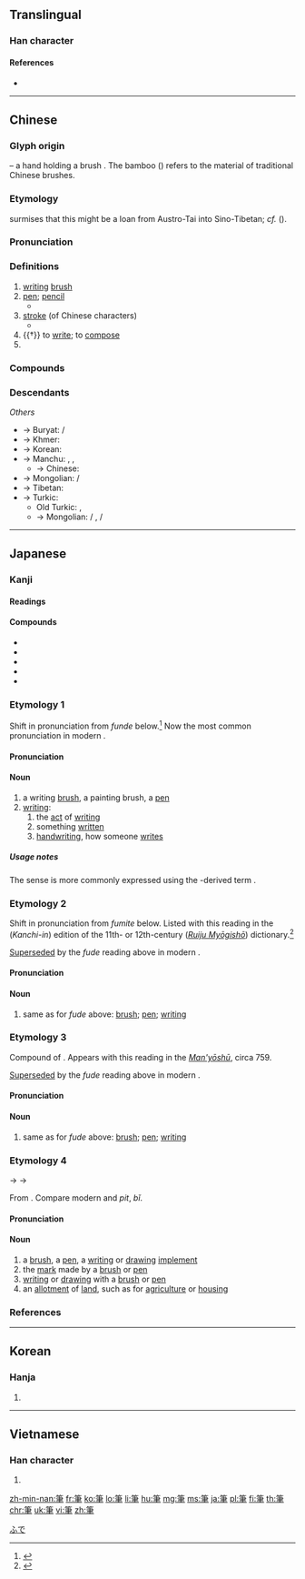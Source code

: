 {{character info/new}}
{{also|笔}}
==Translingual==

===Han character===
{{Han char|rn=118|rad=竹|as=06|sn=12|four=88507|canj=HLQ|ids=⿱[[竹|⺮]][[聿]]}}

====References====
* {{Han ref|kx=0882.190|dkj=25987|dj=1310.270|hdz=52970.090|uh=7B46|ud=31558|bh=B5A7|bd=46503}}

----

==Chinese==
{{zh-forms|s=笔}}

===Glyph origin===
{{Han etym}}
{{Han compound|竹|聿|t1=bamboo|t2=writing brush|c1=s|c2=p|ls=psc}} – a hand holding a brush {{lang|zh|聿}}. The bamboo ({{lang|zh|竹}}) refers to the material of traditional Chinese brushes.

===Etymology===
{{zh-ref|Benedict (1972)}} surmises that this might be a loan from Austro-Tai into Sino-Tibetan; ''cf.'' {{cog|map-pro|*bulut||hairy filaments of certain plants, husk}} ({{cog|ceb|bulut}}).

===Pronunciation===
{{zh-pron
|m=bǐ
|m-s=bi2
|c=bat1
|h=pfs=pit
|md=bék
|mn=pit
|w=4piq
|ma=y
|mc=y
|oc=y
|cat=n,v,cls
}}

===Definitions===
{{zh-hanzi}}

# [[writing]] [[brush]]
# [[pen]]; [[pencil]]
#* {{zh-x|你 有 筆 嗎，記 一下 這 個 電話 號碼。|Do you have a '''pen''' to write this phone number?}}
# [[stroke]] (of Chinese characters)
#* {{zh-x|你 這 個 字 寫 錯 了，這裡 少 了 一 筆。|The character you have miswritten lacks one '''stroke''' here.}}
# {{†}} to [[write]]; to [[compose]]
# {{zh-classifier|sums of money, deals|cat=y}}

===Compounds===
{{zh-der|蠟筆|筆記|筆記本|鉛筆|鋼筆|筆劃|毛筆|粉筆|伏筆|代筆|親筆|下筆|敗筆|筆直|筆名|筆尖|筆試|筆答|筆法|筆跡|筆算|筆墨|筆順|紙筆|執筆|一筆|一筆一畫|一筆勾|一筆勾斷|一筆勾消|一筆勾銷|一筆抹倒|一筆抹殺|一筆抹煞|一筆畫|下筆千言|下筆如神|下筆成篇|下筆成章|下筆有神|不親筆硯|丹筆|主筆|乩筆|五色筆|仙筆|代筆遺囑|任筆沈詩|保健粉筆|信筆|信筆塗鴉|停筆|健筆|側筆|偵訊筆錄|光筆|共筆硯|冗筆|凌雲健筆|刀筆|刀筆吏|判官筆|剛毫筆|劣筆|動筆|原子筆|口誅筆伐|史筆|名筆|命筆|圓珠筆|圓筆|夢筆|夢筆生花|大手筆|大撈一筆|大筆|大筆如椽|奮筆疾書|如椽筆|妙筆|妙筆生花|孟詩韓筆|宣筆|宸筆|容齋隨筆|封筆|對筆跡|屠毒筆墨|峻筆|工筆|工筆畫|帶上一筆|弄筆|弄筆端|弄筆墨|彩筆|彩色筆|御筆|心慕筆追|心正筆正|心織筆耕|意到筆隨|意前筆後|意在筆先|意在筆前|意存筆先|手不輟筆|手筆|才筆|把筆|投筆從戎|拈筆|拙筆|拷貝筆|拿筆桿|持橐簪筆|持筆|振筆|振筆直書|排筆|掘筆|掭筆|提筆|揮筆|援筆|援筆成章|援筆立就|援筆立成|援筆而就|搖筆|搖筆即來|搠筆巡街|操筆|擱筆|攬筆|收筆|文筆|方筆|春秋筆削|春秋筆法|曲筆|書筆記|木筆|朱筆|椽筆|橐筆|欣然命筆|毛筆字|水筆|水筆仔|水筆子|江淹夢筆|泚筆|海筆|涉筆|涕筆俱下|淩雲筆|渴筆|湖筆|漫筆|潤筆|濡筆|炭筆|炭筆畫|炭精筆|無塵粉筆|無灰粉筆|煞筆|狼毛筆|珥筆|生花之筆|生花妙筆|生花筆|白筆|直筆|眉筆|真筆|真筆版|短筆|石筆|硃筆|神來之筆|神筆|禿筆|秉筆|秉筆直書|筆下|筆下功夫|筆下超生|筆仗|筆供|筆冢|筆刀硯城|筆削|筆力|筆力扛鼎|筆力萬鈞|筆勢|筆參造化|筆友|筆夢生花|筆套|筆山|筆岫|筆帖式|筆帽|筆床|筆底生花|筆心|筆性|筆意|筆戰|筆挺|筆捲|筆掃千軍|筆描|筆插|筆據|筆擱|筆斷意連|筆會|筆札|筆架|筆格|筆桿|筆楮難窮|筆榻|筆洗|筆海|筆畫|筆癖|筆端|筆筒|筆筒樹|筆管|筆籙|筆精|筆翰如流|筆者|筆耕|筆耕墨耘|筆致|筆舌|筆虎|筆袋|筆補造化|筆觸|筆記小說|筆記書|筆誤|筆調|筆談|筆論|筆諫|筆資|筆走龍蛇|筆跡鑑定|筆路|筆述|筆鋒|筆錄|筆陣|筆陣圖|筆頭|筆頭兒|筆墨官司|筆墨生涯|筆墨紙硯|筆龍膽|簪筆|簪筆磬折|簽字筆|結筆|絕筆|網路筆友|綵筆生花|耍筆桿|脣筆|自來水筆|自動鉛筆|舉筆成章|舞筆弄文|色筆|荻筆|著筆|落筆|落筆點蠅|董狐筆|蒙恬造筆|蘸筆|行筆|補筆|調墨弄筆|譯筆|變色筆|走筆|走筆成文|走筆成章|起筆|輟筆|退筆|這筆帳|運筆|運筆如飛|遺筆|金筆|針筆|針筆匠|鉛筆畫|鋼筆畫|鐵筆|鐵筆直書|鐵筆銀鉤|長鋒筆|開筆|附筆|隨筆|韜筆|頓筆|題筆|顫筆|風月筆墨|鬼筆|鴨嘴筆|鴻筆|墨池筆塚}}

===Descendants===
{{CJKV||ひつ|필|bút}}
''Others''
* → Buryat: {{l|bua|ᠪᠢᠷ}} / {{l|bua|биирэ}}
* → Khmer: {{l|km|ពិត||small Chinese-style writing brush}}
* → Korean: {{ko-l|붓|writing brush}}
* → Manchu: {{l|mnc|ᡶᡳ||brush}}, {{l|mnc|ᠪᡳᡨᡥᡝ||book}}, {{l|mnc|ᠪᡳᡨᡥᡝᠰᡳ||scribe}}
** → Chinese: {{zh-l|筆帖式|scribe during the Qing Dynasty}}
* → Mongolian: {{l|mn|ᠪᠢᠷ}} / {{l|mn|бийр}}
* → Tibetan: {{l|bo|པིར||writing brush, pen}}
* → Turkic:
** Old Turkic: {{l|otk|𐰋𐰃𐱅𐰃|tr=biti-||to write}}, {{l|otk|𐰋𐰃𐱅𐰏|tr=bitig||inscription, book}}
** → Mongolian: {{l|mn|ᠪᠢᠴᠢᠬᠦ}} / {{l|mn|бичих}}, {{l|mn|ᠪᠢᠴᠢᠭ}} / {{l|mn|бичиг}}

----

==Japanese==

===Kanji===
{{ja-kanji|grade=3|rs=竹06}}

====Readings====
{{ja-readings
|goon=[[ひち]] (hichi) {{non-joyo-reading}}
|kanon=[[ひつ]] (hitsu)
|kun=[[ふで]] (fude), [[ふんで]] (funde) {{non-joyo-reading}}, [[ふみて]] (fumite) {{non-joyo-reading}}
|nanori=[[くし]] (kushi)
}}

====Compounds====
{{der-top|Compounds}}
* {{ja-r|筆跡|ひっせき}}
* {{ja-r|筆記|ひっき}}
* {{ja-r|筆脈|ひつみゃく}}
* {{ja-r|執筆|しっぴつ}}
* {{ja-r|筆順|ひつじゅん}}
{{der-bottom}}

===Etymology 1===
{{ja-kanjitab|yomi=k|ふで}}
Shift in pronunciation from ''funde'' below.<ref name="KDJ">{{R:Kokugo Dai Jiten}}</ref> Now the most common pronunciation in modern {{etyl|ja|-}}.

====Pronunciation====
{{ja-pron|yomi=k|ふで|acc=0|acc_ref=DJR}}

====Noun====
{{ja-noun|ふで}}

# a writing [[brush]], a painting brush, a [[pen]]
# [[writing]]:
## the [[act]] of [[writing]]
## something [[written]]
## [[handwriting]], how someone [[write]]s

=====Usage notes=====
The {{m|en|pen}} sense is more commonly expressed using the {{etyl|en|-}}-derived term {{ja-r|ペン}}.

===Etymology 2===
{{ja-kanjitab|yomi=k|ふんで}}
Shift in pronunciation from ''fumite'' below. Listed with this reading in the {{lang|ja|観智院}} (''Kanchi-in'') edition of the 11th- or 12th-century {{lang|ja|類聚名義抄}} (''[[w:Ruiju myōgishō|Ruiju Myōgishō]]'') dictionary.<ref name="KDJ">{{R:Kokugo Dai Jiten}}</ref>

[[supersede|Superseded]] by the ''fude'' reading above in modern {{etyl|ja|-}}.

====Pronunciation====
{{ja-pron|yomi=k|ふんで}}

====Noun====
{{ja-noun|ふんで}}

# {{lb|ja|sort=ふんで|obsolete}} same as for ''fude'' above: [[brush]]; [[pen]]; [[writing]]

===Etymology 3===
{{ja-kanjitab|yomi=k|ふみて}}
Compound of {{compound|lang=ja|sort=ふみて|文|tr1=fumi|t1=writing|手|tr2=te|t2=hand}}. Appears with this reading in the ''[[w:Man'yōshū|Man'yōshū]]'', circa 759.

[[supersede|Superseded]] by the ''fude'' reading above in modern {{etyl|ja|-}}.

====Pronunciation====
{{ja-pron|yomi=k|ふみて}}

====Noun====
{{ja-noun|ふみて}}

# {{lb|ja|sort=ふみて|obsolete}} same as for ''fude'' above: [[brush]]; [[pen]]; [[writing]]

===Etymology 4===
{{ja-kanjitab|yomi=o|ひつ}}
{{IPAchar|/pitu/}} → {{IPAchar|/fitu/}} → {{IPAchar|/hitu/}}

From {{etyl|ltc|ja|sort=ひつ}} {{m|zh|筆|tr= pit ||writing brush}}. Compare modern {{etyl|hak|-}} and {{etyl|nan|-}} ''pit'', {{etyl|cmn|-}} ''bǐ''.

====Pronunciation====
{{ja-pron|yomi=kanon|ひつ|acc=2|acc_ref=DJR}}

====Noun====
{{ja-noun|ひつ}}

# a [[brush]], a [[pen]], a [[writing]] or [[drawing]] [[implement]]
# the [[mark]] made by a [[brush]] or [[pen]]
# [[writing]] or [[drawing]] with a [[brush]] or [[pen]]
# an [[allotment]] of [[land]], such as for [[agriculture]] or [[housing]] {{qualifier|from the way that a description of the land and the owner would be written down in the [[survey]] [[register]]}}

===References===
<references/>

[[Category:Japanese basic words|ふで]]

----

==Korean==

===Hanja===
{{ko-hanja|hangeul=[[필]]|eumhun=|mr=p'il|y=phil}}

# {{defn|lang=ko|sort=竹06}}

----

==Vietnamese==

===Han character===
{{vi-hantu|bút|rs=竹06}}

# {{defn|lang=vi|sort=竹06}}

[[zh-min-nan:筆]]
[[fr:筆]]
[[ko:筆]]
[[lo:筆]]
[[li:筆]]
[[hu:筆]]
[[mg:筆]]
[[ms:筆]]
[[ja:筆]]
[[pl:筆]]
[[fi:筆]]
[[th:筆]]
[[chr:筆]]
[[uk:筆]]
[[vi:筆]]
[[zh:筆]]